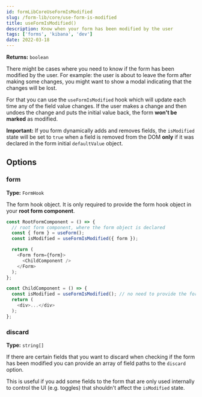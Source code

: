 ```yaml
---
id: formLibCoreUseFormIsModified
slug: /form-lib/core/use-form-is-modified
title: useFormIsModified()
description: Know when your form has been modified by the user
tags: ['forms', 'kibana', 'dev']
date: 2022-03-18
---
```


**Returns:** `boolean`

There might be cases where you need to know if the form has been modified by the user. For example: the user is about to leave the form after making some changes, you might want to show a modal indicating that the changes will be lost.

For that you can use the `useFormIsModified` hook which will update each time any of the field value changes. If the user makes a change and then undoes the change and puts the initial value back, the form **won't be marked** as modified.

**Important:** If you form dynamically adds and removes fields, the `isModified` state will be set to `true` when a field is removed from the DOM **only** if it was declared in the form initial `defaultValue` object.

## Options

### form

**Type:** `FormHook`  

The form hook object. It is only required to provide the form hook object in your **root form component**. 

```js
const RootFormComponent = () => {
  // root form component, where the form object is declared
  const { form } = useForm();
  const isModified = useFormIsModified({ form });

  return (
    <Form form={form}>
      <ChildComponent />
    </Form>
  );
};

const ChildComponent = () => {
  const isModified = useFormIsModified(); // no need to provide the form object
  return (
    <div>...</div>
  );
};
```

### discard

**Type:** `string[]`  

If there are certain fields that you want to discard when checking if the form has been modified you can provide an array of field paths to the `discard` option.

This is useful if you add some fields to the form that are only used internally to control the UI (e.g. toggles) that shouldn't affect the `isModified` state.
